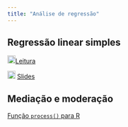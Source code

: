 ```yaml
---
title: "Análise de regressão"
---
```


## Regressão linear simples

![](img/book.png){width="18"}[Leitura](https://moderndive.com/5-regression.html)

![](img/slide.png){width="18"} [Slides](slide-regressao-linear-simples.qmd){target="_blank"}

## Mediação e moderação

[Função `process()` para R](funcao-process-r.qmd)
